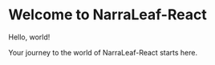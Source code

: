 # Welcome to NarraLeaf-React

Hello, world!

Your journey to the world of NarraLeaf-React starts here.
